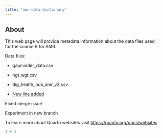 ```yaml
---
title: "amr-data-dictionary"
---
```


## About

This web page will provide metadata information about the data files used for the course R for AMR.

Data files:

-   gapminder_data.csv

-   hgt_wgt.csv

-   dig_health_hub_amr_v2.csv

-   [New line added]{.underline}

Fixed merge issue

Experiment in new branch

To learn more about Quarto websites visit <https://quarto.org/docs/websites>.

```r
1 + 1
```
